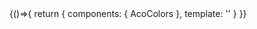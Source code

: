 

<Meta title="Styles/Variables/Colors" component={AcoColors} />

<Canvas>
    <Story name="Colors">
        {()=>{
            return {
                components: { AcoColors },
                template: '<AcoColors />'
            }
        }}
    </Story>
</Canvas>